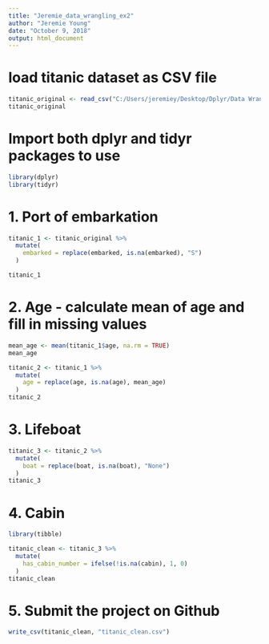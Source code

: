 ---
title: "Jeremie_data_wrangling_ex2"
author: "Jeremie Young"
date: "October 9, 2018"
output: html_document
---

# load titanic dataset as CSV file
```{r}
titanic_original <- read_csv("C:/Users/jeremiey/Desktop/Dplyr/Data Wrangling Exercises/Project Data Wrangling Exercise 2/titanic_original.csv")
titanic_original
```

# Import both dplyr and tidyr packages to use
```{r}
library(dplyr)
library(tidyr)
```


# 1. Port of embarkation
```{r}
titanic_1 <- titanic_original %>% 
  mutate(
    embarked = replace(embarked, is.na(embarked), "S")
  )

titanic_1
```

# 2. Age - calculate mean of age and fill in missing values
```{r}
mean_age <- mean(titanic_1$age, na.rm = TRUE)
mean_age

titanic_2 <- titanic_1 %>% 
  mutate(
    age = replace(age, is.na(age), mean_age)
  )
titanic_2
```

# 3. Lifeboat
```{r}
titanic_3 <- titanic_2 %>% 
  mutate(
    boat = replace(boat, is.na(boat), "None")
  )
titanic_3
```

# 4. Cabin
```{r}
library(tibble)

titanic_clean <- titanic_3 %>% 
  mutate(
    has_cabin_number = ifelse(!is.na(cabin), 1, 0)
  )
titanic_clean
```

# 5. Submit the project on Github
```{r}
write_csv(titanic_clean, "titanic_clean.csv")
```












